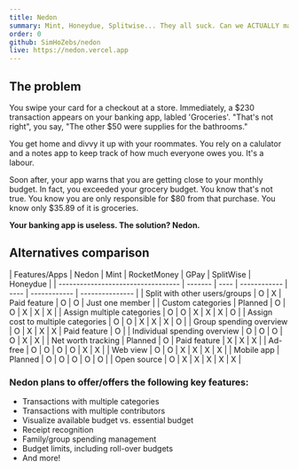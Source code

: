 ```yaml
---
title: Nedon
summary: Mint, Honeydue, Splitwise... They all suck. Can we ACTUALLY manage our finances properly?
order: 0
github: SimHoZebs/nedon
live: https://nedon.vercel.app
---
```


## The problem

You swipe your card for a checkout at a store. Immediately, a $230 transaction appears on your banking app, labled 'Groceries'. "That's not right", you say, "The other $50 were supplies for the bathrooms."

You get home and divvy it up with your roommates. You rely on a calulator and a notes app to keep track of how much everyone owes you. It's a labour.

Soon after, your app warns that you are getting close to your monthly budget. In fact, you exceeded your grocery budget. You know that's not true. You know you are only responsible for $80 from that purchase. You know only $35.89 of it is groceries.

**Your banking app is useless. The solution? Nedon.**

## Alternatives comparison
<div class=" overflow-x-scroll w-full border-slate-800">
| Features/Apps                      | Nedon   | Mint | RocketMoney  | GPay | SplitWise    | Honeydue        |
| ---------------------------------- | ------- | ---- | ------------ | ---- | ------------ | --------------- |
| Split with other users/groups      | O       | X    | Paid feature | O    | O            | Just one member |
| Custom categories                  | Planned | O    | O            | X    | X            | X               |
| Assign multiple categories         | O       | O    | X            | X    | X            | O               |
| Assign cost to multiple categories | O       | O    | X            | X    | X            | O               |
| Group spending overview            | O       | X    | X            | X    | Paid feature | O               |
| Individual spending overview       | O       | O    | O            | O    | X            | X               |
| Net worth tracking                 | Planned | O    | Paid feature | X    | X            | X               |
| Ad-free                            | O       | O    | O            | O    | X            | X               |
| Web view                           | O       | O    | X            | X    | X            | X               |
| Mobile app                         | Planned | O    | O            | O    | O            | O               |
| Open source                        | O       | X    | X            | X    | X            | X               |
</div>

### Nedon plans to offer/offers the following key features:

- Transactions with multiple categories
- Transactions with multiple contributors
- Visualize available budget vs. essential budget
- Receipt recognition
- Family/group spending management
- Budget limits, including roll-over budgets
- And more!
